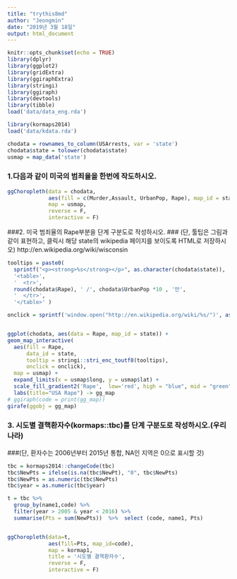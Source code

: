 ```yaml
---
title: "trythis8md"
author: "Jeongmin"
date: "2019년 3월 18일"
output: html_document
---
```


```r
knitr::opts_chunk$set(echo = TRUE)
library(dplyr)
library(ggplot2)
library(gridExtra)
library(ggiraphExtra)
library(stringi)
library(ggiraph)
library(devtools)
library(tibble)
load('data/data_eng.rda')

library(kormaps2014)
load('data/kdata.rda')

chodata = rownames_to_column(USArrests, var = 'state')
chodata$state = tolower(chodata$state)
usmap = map_data('state')

```

### 1.다음과 같이 미국의 범죄율을 한번에 작도하시오.

```r

ggChoropleth(data = chodata,
             aes(fill = c(Murder,Assault, UrbanPop, Rape), map_id = state),
             map = usmap,
             reverse = F,
             interactive = F)
```







###2. 미국 범죄율의 Rape부분을 단계 구분도로 작성하시오.
### (단, 툴팁은 그림과 같이 표현하고, 클릭시 해당 state의 wikipedia 페이지를 보이도록 HTML로 저장하시오) http://en.wikipedia.org/wiki/wisconsin

```r
tooltips = paste0(
  sprintf("<p><strong>%s</strong></p>", as.character(chodata$state)),
  '<table>',
  '  <tr>',
  round(chodata$Rape), ' /', chodata$UrbanPop *10 , '만',
  '  </tr>',
  '</table>' )

onclick = sprintf('window.open("http://en.wikipedia.org/wiki/%s/")', as.character(chodata$state))


ggplot(chodata, aes(data = Rape, map_id = state)) +
geom_map_interactive( 
  aes(fill = Rape,
      data_id = state,
      tooltip = stringi::stri_enc_toutf8(tooltips),
      onclick = onclick), 
  map = usmap) +
  expand_limits(x = usmap$long, y = usmap$lat) +
  scale_fill_gradient2('Rape',  low='red', high = "blue", mid = "green") +
  labs(title="USA Rape") -> gg_map
# ggiraph(code = print(gg_map))
girafe(ggobj = gg_map)

```








### 3. 시도별 결핵환자수(kormaps::tbc)를 단계 구분도로 작성하시오.(우리나라)
###(단, 환자수는 2006년부터 2015년 통합, NA인 지역은 0으로 표시할 것)


```r

tbc = kormaps2014::changeCode(tbc)
tbc$NewPts = ifelse(is.na(tbc$NewPt), "0", tbc$NewPts)
tbc$NewPts = as.numeric(tbc$NewPts)
tbc$year = as.numeric(tbc$year)

t = tbc %>%
  group_by(name1,code) %>% 
  filter(year > 2005 & year < 2016) %>% 
  summarise(Pts = sum(NewPts))  %>%  select (code, name1, Pts)


ggChoropleth(data=t,
             aes(fill=Pts, map_id=code),
             map = kormap1,
             title = '시도별 결핵환자수',
             reverse = F,
             interactive = F)



```

